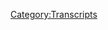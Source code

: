 {{DEFAULTSORT:
    #_TRANSCRIPT_0823:March 1, 2004
}}{{Transcript
    | title         = [[823: March 1, 2004]]
    | caption       = [https://knowledgefight.libsyn.com/823-march-1-2004 Listen to this episode on Libsyn]
    | episodeNumber = [[823: March 1, 2004|823]]
    | length        = 01:04:05
}}

{{MessageBox
    | header     = Warning: Bot Generated Content
    | text       = This transcript was automatically generated by transcription software and likely contains many mistakes and misattributions. Please check the audio for definitive quotes, attribution, and context.
    | image      = N3yvass4myg91.webp
    | imagewidth = 50px
    | id         = warning
}}

{{TranscriptBlock
    | name      = Theme Song
    | timestamp = 00:00:04.000
    | text      = Red Alert. Red alert red alert. Red alert. Not not not not not not not knowledge five Damn, Jordan wedding knowledge party.com It's time to pray. I have great respect for knowledge, knowledge. I'm sick of them posing as if they're the good guys Shang V or the bad guy Chanology Dan and Jordan knowledge fight need money Andy and Sandy are stopping Andy and Ken handy in Kansas. Andy in Kansas you're on the airplane for Tim Keller was huge fan. I love your word, knowledge. Knowledge fight.com
}}

{{TranscriptBlock
    | name      = Dan
    | timestamp = 00:00:58.000
    | text      = Hey, everybody, welcome back to knowledge, right. I'm Dan. I'm Jordan. Dudes like to sit around worship at the altar of saline and talk a little bit about Alex Jones. Oh, indeed.
}}

{{TranscriptBlock
    | name      = Jordan
    | timestamp = 00:01:07.000
    | text      = We are Dan Jordan. Jordan. I had a quick question for you. Today, buddy. You go first. My brightspot Dan is the TV show new TV show. I am a Virgo. It was made by boots Riley the guy who made sorry for bothering you. Sorry to bother you. Fantastic. Yeah, absolutely spectacular boots does
}}

{{TranscriptBlock
    | name      = Dan
    | timestamp = 00:01:28.000
    | text      = good work. He
}}

{{TranscriptBlock
    | name      = Jordan
    | timestamp = 00:01:28.000
    | text      = really is, uh, you know, me, I love you know, I wrote a book that is essentially liberalizing as much as possible and blunting it down to as as simple apart as possible. And what's great about this is that it does the same thing and then fantasizes it on top of it. Okay, you know, so it like it like squeezes the idea of feeling like you're extraordinary, and then expands it to being I'm 13 feet tall, you know, like, it's a really, really fascinating way of making very not subtle things. Okay. It's fantastic. Fantastic.
}}

{{TranscriptBlock
    | name      = Dan
    | timestamp = 00:02:02.000
    | text      = What's it on? Where can people find this?
}}

{{TranscriptBlock
    | name      = Jordan
    | timestamp = 00:02:04.000
    | text      = Well, I will say this, here's something fun. Okay. All right. It is one of the most anti capitalist things I've ever seen made. Right? Amazon Prime. Okay. That's fair. So there's that.
}}

{{TranscriptBlock
    | name      = Dan
    | timestamp = 00:02:21.000
    | text      = You got to make your product what are you gonna do? There's no ethical consumption there really? Isn't.
}}

{{TranscriptBlock
    | name      = Jordan
    | timestamp = 00:02:25.000
    | text      = You gonna do?
}}

{{TranscriptBlock
    | name      = Jordan
    | timestamp = 00:02:28.000
    | text      = You can do shit. Yeah, no. Oh, it's how about you?
}}

{{TranscriptBlock
    | name      = Dan
    | timestamp = 00:02:31.000
    | text      = My bright spot? Jordan is? I guess what you'd call a fairly big announcement. And that is at the end of September, September 23 and 2014. There is a little festival not not little I guess it's a festival conference. QED in Manchester indeed in the UK, and I was thrilled to be offered a spot speaking at anywhere. So I will be speaking at the QED conference in DGX in Manchester and tickets are available on their website. I'm not sure of schedule yet. In terms of like what day I'll be speaking or what time slot or anything but I'll be giving a talk about Alex Jones in some in some fashion still working out some of the details of the talk itself, but I'll be going over you'll be coming along
}}

{{TranscriptBlock
    | name      = Jordan
    | timestamp = 00:03:28.000
    | text      = I will be coming along as moral support. Solely I'll just be there like a backstage I'll be like cheering you on like, like a stage mom.
}}

{{TranscriptBlock
    | name      = Dan
    | timestamp = 00:03:36.000
    | text      = Yeah, I was conflicted at first when the invitation came if I wanted you to, like be on stage and interrupt me Well, sure. I'm still 20% into that.
}}

{{TranscriptBlock
    | name      = Jordan
    | timestamp = 00:03:48.000
    | text      = It would be a little fun if I if there was if I had a mic in the audience and I just heckled you every
}}

{{TranscriptBlock
    | name      = Dan
    | timestamp = 00:03:54.000
    | text      = now and again know what heckling but hate Manning? Maybe?
}}

{{TranscriptBlock
    | name      = Jordan
    | timestamp = 00:03:58.000
    | text      = What else would I do it? Sure Come on, buddy.
}}

{{TranscriptBlock
    | name      = Dan
    | timestamp = 00:04:00.000
    | text      = I heckle hype. So yeah, that's that's pretty exciting. It's intimidating. In some ways. I've not given a speech at a conference before that's true. It's a little bit professional for my vibes. But yeah, you know, you got to take opportunities that come and grow
}}

{{TranscriptBlock
    | name      = Jordan
    | timestamp = 00:04:23.000
    | text      = to meet some this is the part where your, your co host your loving best friend says something like you know, Dan, you deserve it. You know, you've worked hard to get here, but I'm gonna be honest you don't you haven't done nothing. You really You got lucky with with all of the stuff you do
}}

{{TranscriptBlock
    | name      = Dan
    | timestamp = 00:04:42.000
    | text      = know me well enough to know that that's that's what I mean. It's way better. Yeah. That's like when my house burned down. Many years back there was unfortunately a dog passed away in the in the fire. Yeah. And that night, me and a comedian friend Timmy. We went to an open mic. And Timmy got on stage and roasted me about how I killed the dog. Instead of showing sympathy,
}}

{{TranscriptBlock
    | name      = Jordan
    | timestamp = 00:05:07.000
    | text      = right? That's no that's but but that's what I need to survive in this moment. Yeah, your sympathy only makes me acknowledge the tragedy of life. Yeah, it
}}

{{TranscriptBlock
    | name      = Dan
    | timestamp = 00:05:15.000
    | text      = helped a bit in terms of like, you know, not not pandering and not like, kid gloves.
}}

{{TranscriptBlock
    | name      = Jordan
    | timestamp = 00:05:22.000
    | text      = It is a it is like, you know, like when when you're acting differently to a dog they only know you're acting differently. They don't know what you're why you're acting, you know, do you know what I mean? So when people treat you differently, it means the situation is so unique and different. That it makes you uncomfortable.
}}

{{TranscriptBlock
    | name      = Dan
    | timestamp = 00:05:42.000
    | text      = Yeah. Yeah, that's, that's probably a large part of it. So I'll be we'll be there. And having some fun, we will be come on out. Get tickets to the fest. Conference fast. We'll both best because like, you know, there aren't I don't think there's like a bunch of bands.
}}

{{TranscriptBlock
    | name      = Jordan
    | timestamp = 00:06:02.000
    | text      = Yeah, you know, from from the descriptions I've heard from people who I know are going to enjoy it and have a great time. Probably not going to be comedian heavy. Just throwing that out.
}}

{{TranscriptBlock
    | name      = Dan
    | timestamp = 00:06:15.000
    | text      = Might be no 311 isn't gonna be playing
}}

{{TranscriptBlock
    | name      = Jordan
    | timestamp = 00:06:20.000
    | text      = doubtful. Doubtful. Um, so yeah,
}}

{{TranscriptBlock
    | name      = Dan
    | timestamp = 00:06:22.000
    | text      = I, you know, this, this is a lot, you know, this preparing for this. And then, you know, there's a lot of anxieties that that come along. Certainly, there's, I don't have a passport, cursory way to get that resolved. And I'm in the process of going through the hoops of that. But you know, catastrophizing, the idea of like, well, instead of looking at it as like, well, there's, you know, steps to take and we'll get there we'll we'll make it through. Yeah. Instead of that, there's just like, the image in my head, I was like, this isn't gonna work out and I'm gonna let everyone down. It's gonna fuck up. You know, those kinds of feelings on top of the the need to, you know, come up with something to deliver chair all intermixed with, I've mentioned this a couple of times. In the middle of housing related move. Yep. That's been stressful and ongoing. It's just I've had a whole lot rattling around in my been up in my brain. Yeah,
}}

{{TranscriptBlock
    | name      = Jordan
    | timestamp = 00:07:23.000
    | text      = you've been underneath a giant pile of shit for quite some time. Yeah,
}}

{{TranscriptBlock
    | name      = Dan
    | timestamp = 00:07:27.000
    | text      = I don't know. I think we talked a bit more about mental health stuff earlier on when you're doing the show. And I think that that's partially because we had less listeners.
}}

{{TranscriptBlock
    | name      = Jordan
    | timestamp = 00:07:39.000
    | text      = And we weren't, we weren't quite as concerned. It's not think it? I was thinking about it, sir. And I know what you mean. It's not concerned. Yeah.
}}

{{TranscriptBlock
    | name      = Dan
    | timestamp = 00:07:46.000
    | text      = I was thinking about it. And like, I do not mind sharing stuff about struggles and things because I do work. It should be D stigmatized, and I think we should be, you know, not looking at things as weakness or force or anything. Yeah, I came to a point where I was feeling like as our audience grew, because our audience is a very caring group of people and everybody is very nice. I didn't want to impose my mental health issues on other people of course, you know, like everyone is so nice if you say you're feeling down or whatever, sure. I don't want I don't want people to worry about me and such Well, I
}}

{{TranscriptBlock
    | name      = Jordan
    | timestamp = 00:08:24.000
    | text      = mean, we spend all of our time talking about a guy who emotionally abuses his audience in much the same fashion that if you don't take care of yourself, when you do it you could be doing of course, it's
}}

{{TranscriptBlock
    | name      = Dan
    | timestamp = 00:08:36.000
    | text      = it's definitely territory. I would not want to dabble in Yeah. But But yeah, it's it things have things have been a bit bit tough. And I want to thank everyone for you know, I don't know
}}

{{TranscriptBlock
    | name      = Jordan
    | timestamp = 00:08:53.000
    | text      = they be thankful things that they needed to be thanked for.
}}

{{TranscriptBlock
    | name      = Dan
    | timestamp = 00:08:56.000
    | text      = Yeah, sure. Absolutely. And you've been very helpful in picking up some slack interviewing Ronson.
}}

{{TranscriptBlock
    | name      = Jordan
    | timestamp = 00:09:08.000
    | text      = See, this is what I this is what I need. Yeah. Now.
}}

{{TranscriptBlock
    | name      = Dan
    | timestamp = 00:09:13.000
    | text      = But yeah, so anyway, um, between between, like, some of that, you know, some of these, these this down dip, mixed with these, these anxiety pressures, and then also switching meds. Again, it's just it's been a fucking lot. And also, Alex is on vacation ish again.
}}

{{TranscriptBlock
    | name      = Jordan
    | timestamp = 00:09:36.000
    | text      = Put a button on that.
}}

{{TranscriptBlock
    | name      = Dan
    | timestamp = 00:09:39.000
    | text      = I think he went to Florida. Sure. Because he was interviewing the pastor Rodney Howard Browne. I believe he lives in Florida. And then he was on value tainment the Robert bet David podcast where he was the guy who did the drunk hotel interview with Oh, life is very fragile. Yes. So I believe he is in Fort Lauderdale or somewhere in Florida. And so Alex was there and then he was spotted in Omaha because his wife's family lives in Omaha. And they from what I understand from like a court thing he was out of town because his father in law was ill, very ill. And so he's been doing like some fish show out of like a, like a downgraded studio sheriff. And it's just it doesn't have a lot of charm to it. It's it was very hard for me to you know, in the state you're in where you know, things are kind of chaotic and a mess in your head. Yeah, sometimes hard to work. And, you know, listening to Alex in a dumb fake studio. It's it's hard. I struggle.
}}

{{TranscriptBlock
    | name      = Jordan
    | timestamp = 00:10:47.000
    | text      = I love the way that we talk about this because the idea of like, oh, it's sometimes hard to work. No, no, it's impossible to work that we can overcome. It is absurd in its in it, and we don't always do a good job of it. But we can do it is the ridiculous part.
}}

{{TranscriptBlock
    | name      = Dan
    | timestamp = 00:11:02.000
    | text      = Yeah, yeah. That it happened. Yeah. And, you know, like I was, I think we talked about this a little bit that the like doing of the show, like sitting here talking to you, this isn't work necessarily in the way that it's like, really difficult to do. But like, you know, sitting down and watching him like, it is fake studio toes, fake secondary studio, and knowing like, Oh, you're just went down to Florida to, you know, do all this shit. This is pretending this bankruptcy isn't hanging over your head. You know, it's that that is a struggle. Yeah. No, I get it. And so I didn't. I didn't find a whole lot that charmed me in the present day. So this has basically just been a long winded way of saying we're in the past. We are in the past. We're going to 2004 March 1, we're into March. Okay. Yeah. All right. Yeah, pretty excited. Things
}}

{{TranscriptBlock
    | name      = Jordan
    | timestamp = 00:11:51.000
    | text      = are things moving along. We we have time confirmed, we
}}

{{TranscriptBlock
    | name      = Dan
    | timestamp = 00:11:56.000
    | text      = have crossed the barrier of March. And yeah, so March 1 2004. All right. It's gonna be gonna be an interesting little thing. Alex has one story that he is particularly invested in and then he gets a call that he probably didn't want to take. So that will be something we experienced and get to enjoy. But first, let's say hello to some people who are walks Oh, that's great idea. So first, Frederick ultimate Cornwall's twist. Alton, fifth Earl of good old Ickenham. But my pals call me uncle alle. Watcher, thank you so much. You are now a policy wonk.
}}

{{TranscriptBlock
    | name      = Alex Jones
    | timestamp = 00:12:31.000
    | text      = I'm a policy wonk,
}}

{{TranscriptBlock
    | name      = Jordan
    | timestamp = 00:12:32.000
    | text      = thank you very much.
}}

{{TranscriptBlock
    | name      = Dan
    | timestamp = 00:12:33.000
    | text      = Thank you Next Happy Birthday, Leila. You're a policy wonk. You are now a policy wonk.
}}

{{TranscriptBlock
    | name      = Alex Jones
    | timestamp = 00:12:38.000
    | text      = I'm a policy wonk. Thank
}}

{{TranscriptBlock
    | name      = Jordan
    | timestamp = 00:12:39.000
    | text      = you very much.
}}

{{TranscriptBlock
    | name      = Dan
    | timestamp = 00:12:40.000
    | text      = Next auto the sausage dog listens to knowledge fight on the way to doggy daycare. Thank you so much. You are now ballsy walk.
}}

{{TranscriptBlock
    | name      = Alex Jones
    | timestamp = 00:12:46.000
    | text      = I'm a policy wonk. Thank
}}

{{TranscriptBlock
    | name      = Jordan
    | timestamp = 00:12:46.000
    | text      = you very much.
}}

{{TranscriptBlock
    | name      = Dan
    | timestamp = 00:12:47.000
    | text      = Thank you. Next habit. I'm quickly. I'm rapidly approaching your location signed, Marcus, thank you so much. You're now ballsy. Well,
}}

{{TranscriptBlock
    | name      = Alex Jones
    | timestamp = 00:12:55.000
    | text      = I'm a policy wonk.
}}

{{TranscriptBlock
    | name      = Jordan
    | timestamp = 00:12:56.000
    | text      = Thank you very much.
}}

{{TranscriptBlock
    | name      = Dan
    | timestamp = 00:12:57.000
    | text      = Thank you next. Hey guys, after you end up winning the no ledge fight, we think you should take on some ledge fight. If that goes well. We're confident you can even handle an all ledge fight. ledges be damned. Thank you so much. You are now policy walk.
}}

{{TranscriptBlock
    | name      = Alex Jones
    | timestamp = 00:13:12.000
    | text      = I'm a policy wonk. Thank you
}}

{{TranscriptBlock
    | name      = Jordan
    | timestamp = 00:13:13.000
    | text      = very much as long for getting you to blind read. That was I think the greatest thing that happened when we switched over. That was it.
}}

{{TranscriptBlock
    | name      = Dan
    | timestamp = 00:13:20.000
    | text      = In the mix, Jordan Sue, thank you so much to Patrick Madrid is praying for Zach in vain to match this donation. Thank you so much. You are now a technocrat.
}}

{{TranscriptBlock
    | name      = Alex Jones
    | timestamp = 00:13:28.000
    | text      = I'm a policy wonk. Telling you brilliant someone someone sodomized sent me a bucket of poop daddy sharp. Jar Jar Binks has a Caribbean black action. He's a loser. Little little teeny baby. I don't want to hate black people. I renounce Jesus Christ. Thank you so much.
}}

{{TranscriptBlock
    | name      = Jordan
    | timestamp = 00:13:48.000
    | text      = Thank you very much.
}}

{{TranscriptBlock
    | name      = Dan
    | timestamp = 00:13:49.000
    | text      = So last we left off in the past while since we were in the past. Not really.
}}

{{TranscriptBlock
    | name      = Jordan
    | timestamp = 00:13:55.000
    | text      = Okay. Well, for me. It's been a long time.
}}

{{TranscriptBlock
    | name      = Dan
    | timestamp = 00:13:57.000
    | text      = Yeah, I think our last 2004 episode came out on the 19th. So
}}

{{TranscriptBlock
    | name      = Jordan
    | timestamp = 00:14:02.000
    | text      = one week ago. Yeah. It's been forever. long
}}

{{TranscriptBlock
    | name      = Dan
    | timestamp = 00:14:07.000
    | text      = week. Yeah, but it it involved Alex. Going to see the passion.
}}

{{TranscriptBlock
    | name      = Jordan
    | timestamp = 00:14:15.000
    | text      = Right. Right. Right. Of course. Yeah.
}}

{{TranscriptBlock
    | name      = Dan
    | timestamp = 00:14:18.000
    | text      = Also down to Grand Prix.
}}

{{TranscriptBlock
    | name      = Jordan
    | timestamp = 00:14:20.000
    | text      = Yes. Is the first time we met down to Grand Yeah.
}}

{{TranscriptBlock
    | name      = Dan
    | timestamp = 00:14:22.000
    | text      = So he had that happened. And that has no bearing whatsoever on what happens on this episode. However, long, distant long time since we've heard from him. Paul, Joseph Watson is going to be coming on the show to talk about a very serious issue. Okay.
}}

{{TranscriptBlock
    | name      = Alex Jones
    | timestamp = 00:14:38.000
    | text      = I have Paul Watson. He hasn't been on for three weeks. The webmaster prison planet.com We've broken several massive stories@infowars.com and prison planet.com. He's the webmaster of a prison planet. A photo was found from a 1982 San Francisco Chronicle article where John Kerry the Congressman is smiling and adoring Anton LaVey the Satanist at a meeting with him. And, you know, people are saying, Wow, look at this photo. Well, don't forget Kerry's a member of a real satanic order that goes back hundreds of years to Germany and 1832 in this country, the admitted US branch of the Illuminati according to the Associated Press, and MSNBC, so@infowars.com and prison planet.com. We have John Forbes carry with Anton LaVey, shaking his hands smiling at him with pleasure. And then and then the article quotes. Quotes carry is saying that, well, I believe that we're all divine internally and that every religion has the truth and Anton LaVey then says to him, this is the essence of Satanism. Well done.
}}

{{TranscriptBlock
    | name      = Dan
    | timestamp = 00:15:51.000
    | text      = These are some quotes man. I mean, I don't know how you get around this carry.
}}

{{TranscriptBlock
    | name      = Jordan
    | timestamp = 00:15:54.000
    | text      = I've got to be honest, if I had known that Kerry was a cool dude with Satanism, I think I would have been way more on his on his platform.
}}

{{TranscriptBlock
    | name      = Dan
    | timestamp = 00:16:03.000
    | text      = This is how easily swayed dumb liberal like us. And here's what he likes the devil and all of a sudden you're like, who I don't mind his wishy washy politics.
}}

{{TranscriptBlock
    | name      = Jordan
    | timestamp = 00:16:12.000
    | text      = I think it's more just like, oh, well, there's at least something about you.
}}

{{TranscriptBlock
    | name      = Dan
    | timestamp = 00:16:17.000
    | text      = There's a personality trait that is emerging something. Yeah. So I mean, the This is big. I heard him talking about breaking a story about John Kerry. Yeah. And I thought like, well, maybe we're swiftboating. Maybe this is where we're heading. Anton obeying. We're saying nice. We're saying boating. Yeah. So we got this news article. Uh huh. You had a picture. You got some quotes.
}}

{{TranscriptBlock
    | name      = Jordan
    | timestamp = 00:16:38.000
    | text      = Sure. Essence of Satanism is John Kerry. According to the Satanic Temple itself, the essence of Satanism. Yep.
}}

{{TranscriptBlock
    | name      = Dan
    | timestamp = 00:16:49.000
    | text      = I don't know how this didn't torpedo his campaign. Strange.
}}

{{TranscriptBlock
    | name      = Jordan
    | timestamp = 00:16:52.000
    | text      = It seems like that would be a really big deal. Yeah.
}}

{{TranscriptBlock
    | name      = Dan
    | timestamp = 00:16:55.000
    | text      = So now because of this, the right wing neocon types in our media, they're all on board with the skull and bones stop now horse they are,
}}

{{TranscriptBlock
    | name      = Alex Jones
    | timestamp = 00:17:07.000
    | text      = again, people handle the full horror of this, of course, the phony neocon Christian talk show hosts are all out exposing the fact now that oh my gosh, he meant to a meeting with Anton LaVey. It was in the, you know, the front page of the San Francisco Chronicle or in the front section of the San Francisco Chronicle. This is amazing. This is unbelievable. There's a picture of Carrie with a big heavy grin behind him by the way. Very interesting. pentagram that's Oh my gosh, he's a devil. He's in Skull and Bones. Lord save us with Bush your your your son. I mean, basically I've heard him imply that bush is like this. This this reincarnation he's like representing God it's like the Pope or something to blasphemous. I've heard some Christian statements he just anointed by God in the spirit of Gods anyone carries evil. He's in that skull and bones but Bush is good. When he's in it. It's good when he's when he's saying I love Ozzy Osbourne death and hell and blonde and
}}

{{TranscriptBlock
    | name      = Dan
    | timestamp = 00:18:07.000
    | text      = I guess Bush loves Ozzy Osbourne.
}}

{{TranscriptBlock
    | name      = Jordan
    | timestamp = 00:18:10.000
    | text      = It's so crazy how people would call a political figure like a God King or like a chosen by the Lord's
}}

{{TranscriptBlock
    | name      = Dan
    | timestamp = 00:18:16.000
    | text      = just indicted himself on charges of less funding. It seems like he is was it what it was 2004 wet? No, the Osborne's would have been earlier than that. I think the reality show no idea. No idea, because I was gonna have that like moment in the sun when that show was on and everybody liked him.
}}

{{TranscriptBlock
    | name      = Jordan
    | timestamp = 00:18:34.000
    | text      = I mean, I think a bit I think what I've realized is through through the couple of Kevin Smith references that we've talked about in the past couple of weeks, I've realized I think I'm six years off with all pop culture references. So whatever it is, it happened in, I think I'm going to call it something six years behind
}}

{{TranscriptBlock
    | name      = Dan
    | timestamp = 00:18:51.000
    | text      = 2000 To see what I'm saying here. So you and
}}

{{TranscriptBlock
    | name      = Jordan
    | timestamp = 00:18:54.000
    | text      = I were both like, it's probably mid 90s. Right. I
}}

{{TranscriptBlock
    | name      = Dan
    | timestamp = 00:18:57.000
    | text      = thought it was late night. No. 2002 to 2005. So yeah, this is when the Osbornes was on. And his image rehab. See there anything going so yeah, it makes total sense for Bush to be like that.
}}

{{TranscriptBlock
    | name      = Jordan
    | timestamp = 00:19:09.000
    | text      = I watched the Osborne's. Yeah, totally. He's an old man that nobody can understand. He sees Toothless now. He literally cannot bite the head off of a bat. Yeah,
}}

{{TranscriptBlock
    | name      = Dan
    | timestamp = 00:19:18.000
    | text      = yeah. Isn't the fun. He's mad at somebody over on the other side of the fence.
}}

{{TranscriptBlock
    | name      = Jordan
    | timestamp = 00:19:24.000
    | text      = Where's where's the will the Wilson his neighbor, you know what I'm saying?
}}

{{TranscriptBlock
    | name      = Dan
    | timestamp = 00:19:28.000
    | text      = No, Wilson was a castaway.
}}

{{TranscriptBlock
    | name      = Jordan
    | timestamp = 00:19:31.000
    | text      = I was thinking, home improvement.
}}

{{TranscriptBlock
    | name      = Dan
    | timestamp = 00:19:34.000
    | text      = The same guy though, right? Wasn't it a volleyball on the other side of the fence? So Alex has a guest on
}}

{{TranscriptBlock
    | name      = Jordan
    | timestamp = 00:19:45.000
    | text      = I just thought what if they had that the fence and then they just taped a little circle. Okay,
}}

{{TranscriptBlock
    | name      = Dan
    | timestamp = 00:19:54.000
    | text      = so Alex has a guest on and he's going to prison later today.
}}

{{TranscriptBlock
    | name      = Alex Jones
    | timestamp = 00:19:59.000
    | text      = Before I go any further But before I go any further, I just want to spend 510 minutes with him. It's a horrible story. We've had him on the show I have all the news articles he's done absolutely nothing. Last year South Texas foreign troops Mexican troops, illegals pouring across down there and a ranch they got the national French media with them we've documented all and have testified to illegals come across. They give them blankets It was cold that morning tell them call the Border Patrol hey, these guys are illegal. They weren't hurt there's you know there's film of all this and photos national French media just so happened to be there they come and arrest Mr. Nadler caught you know, do all this horrible stuff doing and then Satan came up show up for court knew all the stuff which he did. Well, now the governor is issued under the Patriot Act and he hasn't directly when the prosecutor Mr. North that he's going to be arrested at two o'clock mountain. That's in about two hours or three hours from now.
}}

{{TranscriptBlock
    | name      = Dan
    | timestamp = 00:20:59.000
    | text      = Yeah, so he's going to jail. Yeah. He did not just give blankets.
}}

{{TranscriptBlock
    | name      = Jordan
    | timestamp = 00:21:04.000
    | text      = He was a humanitarian aid.
}}

{{TranscriptBlock
    | name      = Dan
    | timestamp = 00:21:07.000
    | text      = We talked about this. Oh, I recall this dude. Yeah, he was also this is also the one who illegally detained high school students. So he has a little bit of a vigilante career. Yeah. Where he's gone errant. So yeah, he comes on and is like, I don't know what to do. Like,
}}

{{TranscriptBlock
    | name      = Jordan
    | timestamp = 00:21:26.000
    | text      = go to jail. And stop doing your kidnapping shit. Yeah. When did stop kidnapping not become an option?
}}

{{TranscriptBlock
    | name      = Dan
    | timestamp = 00:21:33.000
    | text      = I did for him. Yeah. So Alex has a big rant about how we're in trouble. We're in hell. And it ends about how you'd expect.
}}

{{TranscriptBlock
    | name      = Alex Jones
    | timestamp = 00:21:44.000
    | text      = We are in hell. We are in nightmare 1984 world I was on a big liberal syndicated show. They're like you're right. The police state machine is bad, but we need this to keep us safe. And I said what about cameras in school bathrooms? Well, there's guns in schools you know? We've got to you know, we're so brainwashed now that Oh, cameras and bathrooms. That's That's good. That's not 19 for what's wrong with you. What happened to us? What happened? Dies Debbie Morrow, you want to stop drinking the poison in the water. Let me tell you you're insane if you drink tap water. Oh, I know. You saw Dr. Strangelove. I'm saying that you know Stanley Kubrick and weird i don't want to make and fluoride and nickel and mercury and and all that garbage I'm bad the movie says I'm crazy. Because look TV says people are nuts and they say clean your water. So don't listen to me. But let's let's go to Debbie Don't listen to her either. These are products made in America. Debbie to tell folks real quick about the specials
}}

{{TranscriptBlock
    | name      = Jordan
    | timestamp = 00:22:51.000
    | text      = Debbie, so good. Debbie tell people about the specials. Tell folks about this. I always want that to be a dinner experience. You know to just have somebody come up, scream at you for no reason about nonsense of the day like all right, your weight is gonna tell you this special leap.
}}

{{TranscriptBlock
    | name      = Dan
    | timestamp = 00:23:10.000
    | text      = Do we upon the hungry
}}

{{TranscriptBlock
    | name      = Jordan
    | timestamp = 00:23:14.000
    | text      = sinners in the hands of an angry God? Good, but
}}

{{TranscriptBlock
    | name      = Dan
    | timestamp = 00:23:17.000
    | text      = it has to be like someone's screaming warnings about like not eating food or something. Or not ordering a side.
}}

{{TranscriptBlock
    | name      = Jordan
    | timestamp = 00:23:26.000
    | text      = If the table does not share a plate of fries, yeah, then all of you shall die has
}}

{{TranscriptBlock
    | name      = Dan
    | timestamp = 00:23:32.000
    | text      = to be it has to be something that involves like add on. Yeah, absolutely.
}}

{{TranscriptBlock
    | name      = Jordan
    | timestamp = 00:23:36.000
    | text      = Don't eat too much during dessert.
}}

{{TranscriptBlock
    | name      = Dan
    | timestamp = 00:23:42.000
    | text      = So we get back to the carry story a little bit.
}}

{{TranscriptBlock
    | name      = Alex Jones
    | timestamp = 00:23:45.000
    | text      = There's a big hoopla and I think it's important that people finally understand a picture tells 1000 words John Kerry basically worshipping Anton LaVey fawning on him. Deb's pictures don't tell right away was a bombshell blonde or something the way the light carries fawning over him adage carrion and holiday meeting in San Francisco big pentagram behind them one of their little functions and oh yeah, no, it's Marilyn Monroe doesn't or Sammy Davis Jr. It's all cute it's funny and it's just for fun you know like Bush had stolen bones out of the Satanism just for fun you know it is very Christian American sir but I'm I'm evil and liberal because I'm against it. I'm pro gun I'm looking to you know that works. Nagar for big government gun control of borders are conservative. But this is of course you got a real live Satanists meeting with a carnival huckster, Satanist. I mean, of course, you're gonna have a love fest and carrying out the quote here, so I have no problem with Anton LaVey. I believe we all have deity inside of us and all religions are good. Then he said, Oh, yes, this is the essence of Satanism. Yes.
}}

{{TranscriptBlock
    | name      = Jordan
    | timestamp = 00:24:55.000
    | text      = Okay, question. Yeah, which one is the real life satanist and which one is the carnival Okay. Just
}}

{{TranscriptBlock
    | name      = Dan
    | timestamp = 00:25:01.000
    | text      = today is the carnival one. But shouldn't because John Kerry's the one who is in Scotland bones? Right, so he should be the real one. Right
}}

{{TranscriptBlock
    | name      = Jordan
    | timestamp = 00:25:08.000
    | text      = but Anton LaVey is the satanists. Yeah. But
}}

{{TranscriptBlock
    | name      = Dan
    | timestamp = 00:25:11.000
    | text      = it's all just fun and games. He's a showman. Okay. All right. Also, now might be the time to tell you this is entirely fake
}}

{{TranscriptBlock
    | name      = Jordan
    | timestamp = 00:25:18.000
    | text      = gold. Oh, ah, I was really hoping I was really dreaming.
}}

{{TranscriptBlock
    | name      = Dan
    | timestamp = 00:25:26.000
    | text      = photoshopped picture out a fake article.
}}

{{TranscriptBlock
    | name      = Jordan
    | timestamp = 00:25:31.000
    | text      = Of course it is.
}}

{{TranscriptBlock
    | name      = Dan
    | timestamp = 00:25:33.000
    | text      = Yeah. Yep. Oh, it's a fake. It's fake. The
}}

{{TranscriptBlock
    | name      = Jordan
    | timestamp = 00:25:37.000
    | text      = essence of Satanism never changes.
}}

{{TranscriptBlock
    | name      = Dan
    | timestamp = 00:25:42.000
    | text      = Yeah, Alex is reporting on just an entirely
}}

{{TranscriptBlock
    | name      = Jordan
    | timestamp = 00:25:44.000
    | text      = sure sure.
}}

{{TranscriptBlock
    | name      = Dan
    | timestamp = 00:25:47.000
    | text      = The Onion there's a lot of tells to like I went and I looked at the picture and yeah, very poorly. Photoshop. Number one. That's an issue number two, very intentionally. The date on the top of the paper is creased over a little bit. Sure. So it says like Sunday the blank the 17th of 19 Eight and on there's not a right. Right. Right. And so like you can you can tell like, some someone wanted this to not quite definitive. But then also there's only two Sundays in in the 80s. That would have been on that, like on the seventh foil by the calendar again. Yeah. And one of them is before Carrie was in office. Right? And then the other is, someone went through the San Francisco Chronicle and amazing it's not in there. But yeah, it's also a terrible Photoshop. Yeah, all entirely fake. And Alex is running with it as one big stories biggest story in the world guys a fucking idiot.
}}

{{TranscriptBlock
    | name      = Jordan
    | timestamp = 00:26:51.000
    | text      = It would be the biggest story in the world. Totally. If it were real
}}

{{TranscriptBlock
    | name      = Dan
    | timestamp = 00:26:55.000
    | text      = with the desire that the right had to attack carry 100%
}}

{{TranscriptBlock
    | name      = Dan
    | timestamp = 00:27:00.000
    | text      = That would have been devastating.
}}

{{TranscriptBlock
    | name      = Jordan
    | timestamp = 00:27:01.000
    | text      = Yeah. If if, if this were real, you would already have known about it since we live in the future. And
}}

{{TranscriptBlock
    | name      = Dan
    | timestamp = 00:27:07.000
    | text      = Alex is pretending like the right wing folks are covering it. And I wouldn't be too surprised if some other people got duped by it. Yeah, Alex fell for it pretty hard.
}}

{{TranscriptBlock
    | name      = Jordan
    | timestamp = 00:27:17.000
    | text      = I mean, man, though. There. There were days when people couldn't quite suss out bad Photoshop. And it seems silly in retrospect.
}}

{{TranscriptBlock
    | name      = Dan
    | timestamp = 00:27:24.000
    | text      = Yeah. Yeah. This one is particularly like if you if you look at it.
}}

{{TranscriptBlock
    | name      = Jordan
    | timestamp = 00:27:29.000
    | text      = Somebody cut a picture out of a magazine and then fucking they
}}

{{TranscriptBlock
    | name      = Dan
    | timestamp = 00:27:34.000
    | text      = don't look like they're in the same room. Right? They also they don't look the right sizes. That's an issue. Yeah, yeah. So the the Casey Nethercott. Situation Alex wasn't even going to have him on to complain about how he was about to go to prison. Right. But he got a call if he had he had do a favor for somebody that he now does a disservice to, okay.
}}

{{TranscriptBlock
    | name      = Alex Jones
    | timestamp = 00:28:00.000
    | text      = Got a call at about 10 o'clock this morning. But an hour before I went on air and then of course we had Casey Nethercott. On from ranch rescue the governor has publicly said under the Patriot Act, they're just going to arrest him without charges for running camp Thunderbird exposing the illegal aliens with ranch rescue in Arizona where 2 million illegals come across yearly in Cochise County alone. That's the Feds own numbers. John stat Miller called me now you know, I'm friends with John John has his own show weeknights here on the blog on the station on the network. I quit doing the Saturday show with John just because I'm too busy. I'm doing all these interviews. I'm exhausted and like Jeff already done two interviews to this this morning. I'd like more tonight. You know I'm making a film doing much John called me and a testament to John. And he said Hey Casey now they're caught needs your help. You know, by the time I get on air today, he's gonna already be in jail. Have an attorney Michelle Phan are the National Guardsmen to come into camp Thunderbird they're on the border and whether they're simply peaceably getting shot at by the Mexican troops not firing back and videotaping the Mexican troops drug dealing and the rest of it bringing the drugs across so they've killed Federal officers in the area the Mexican troops have so John said oh, by the way, reason also my dad died this morning at eight o'clock so I mean, here's John has just learned his dad died and then he's busy calling me so I can have Casey and other code on the course John didn't I was gonna say this on the year and he wanted me to but just you know, we're we really care about this fight. I am.
}}

{{TranscriptBlock
    | name      = Dan
    | timestamp = 00:29:35.000
    | text      = I bet that John's upset now to be very upset. That's not cool.
}}

{{TranscriptBlock
    | name      = Jordan
    | timestamp = 00:29:45.000
    | text      = I never understand why people are friends with Alex i It's baffling. It's amazing.
}}

{{TranscriptBlock
    | name      = Dan
    | timestamp = 00:29:51.000
    | text      = The you could just tell that story and like he's, he wouldn't be on air by the time he has to turn himself in. Yeah, he's fine. You don't have to go and put his bed And it's on the streets. Nope, nope, that's not cool.
}}

{{TranscriptBlock
    | name      = Jordan
    | timestamp = 00:30:02.000
    | text      = He wouldn't be he would be in jail when that guy show started this so I'm gonna have him on End of story, right?
}}

{{TranscriptBlock
    | name      = Dan
    | timestamp = 00:30:09.000
    | text      = Because you know what? We help each other out in this fight? A lot. Not no need to do this
}}

{{TranscriptBlock
    | name      = Jordan
    | timestamp = 00:30:14.000
    | text      = none. Only if you have a personal interest in kind of being a dick.
}}

{{TranscriptBlock
    | name      = Dan
    | timestamp = 00:30:19.000
    | text      = I think so. Or maybe Alex just thinks me saying that his dad died. And he's still so interested in getting this information out or whatever is going to be a testament to how committed John is sure not realizing that, like that's very personal, private business. And it's up to John, when he wants to come forth with that. Yeah. And share that with the public. Yeah. So I don't know, I think Alex might think these paying him a compliment, when in actuality he's doing. He's doing them dirty.
}}

{{TranscriptBlock
    | name      = Jordan
    | timestamp = 00:30:47.000
    | text      = I mean, yeah, we've all had the friend who's like revealed some information to people that you didn't want them to know it. And you're like, that's kind of a shady thing to do. And they were like, Oh, I didn't realize that. Alex does this to everyone constantly on the radio. It's no, that's the problem. Your shitty friend has only revealed it some people, you know, it's not in the fucking radio.
}}

{{TranscriptBlock
    | name      = Dan
    | timestamp = 00:31:05.000
    | text      = Yeah. Yeah. So I find myself disappointed with Alex. What for? Well, just about everything, but particularly, I mean, most recently that and so I was thrilled that a caller calls in who is also disappointed with Alex.
}}

{{TranscriptBlock
    | name      = Alex Jones
    | timestamp = 00:31:20.000
    | text      = Rod in Texas. Rod, you're on the air. Go ahead.
}}

{{TranscriptBlock
    | name      = Caller 1 (823)
    | timestamp = 00:31:22.000
    | text      = Yeah, Alex, about ready to raise your blood pressure, about 10 points. So be prepared. I am very disappointed in you. To be honest with you. I've been listening to you for about 10 years. And my opinion of you has really gone downhill. And here's why.
}}

{{TranscriptBlock
    | name      = Dan
    | timestamp = 00:31:39.000
    | text      = I got really excited
}}

{{TranscriptBlock
    | name      = Jordan
    | timestamp = 00:31:40.000
    | text      = like this. This is a great start to any conversation. Sure.
}}

{{TranscriptBlock
    | name      = Dan
    | timestamp = 00:31:43.000
    | text      = Yeah. Yeah. There's lost faith in you over 10 years.
}}

{{TranscriptBlock
    | name      = Jordan
    | timestamp = 00:31:49.000
    | text      = Here's why. Hey, buddy, I listened to you every day. And I have for about 10 years. You suck. Now. Let me tell you about it. Yeah.
}}

{{TranscriptBlock
    | name      = Dan
    | timestamp = 00:31:54.000
    | text      = So here's gonna tell him or try. Okay.
}}

{{TranscriptBlock
    | name      = Caller 1 (823)
    | timestamp = 00:31:58.000
    | text      = I am very disappointed in you. To be honest with you. I've been listening to you for about 10 years, in my opinion over you has really gone downhill. And here's why. What I've been hearing from you is a lot of talk, talking to talk but not walking the walk.
}}

{{TranscriptBlock
    | name      = Alex Jones
    | timestamp = 00:32:14.000
    | text      = Sure. I don't do enough like you do. Yeah, exactly. You got all the answers you you get out there and you bust your
}}

{{TranscriptBlock
    | name      = Caller 1 (823)
    | timestamp = 00:32:21.000
    | text      = Yes, I do. I absolutely do. Okay, yeah.
}}

{{TranscriptBlock
    | name      = Dan
    | timestamp = 00:32:32.000
    | text      = Put them on hold. I can appreciate that guy's responsive, like Yeah, I do. Yeah. Just trying to be a dick. Yeah. It'd be like, oh, yeah, I'm sure you go out. You you walk the walk, don't you? Yes. Yes. Yeah.
}}

{{TranscriptBlock
    | name      = Jordan
    | timestamp = 00:32:47.000
    | text      = Well, I mean, that's your that's his opportunity to intimidate you into being a little bit wishy washy. And you're like, you know, I could do more eight. No, you can't do that. Just step up to the plate. hit it out of the park.
}}

{{TranscriptBlock
    | name      = Dan
    | timestamp = 00:32:57.000
    | text      = Yeah, you can if you feel like maybe you do have some points that are assailable years shot or keep going. You would do the same to you. Yep. Yep. And they just put them on hold. And then he puts them on hold. And so this, this seems to keep happening.
}}

{{TranscriptBlock
    | name      = Alex Jones
    | timestamp = 00:33:10.000
    | text      = Put him on hold. Look, it isn't about Alex Jones. Okay. And I've helped defeat legislation in the state. I've helped support those that are in trouble and get them out of trouble. I've done the best I can. I've never said I was perfect. Okay, let me put him back on hold. I'm not good. I'm not doing enough. Frankly, I think that's a sick joke.
}}

{{TranscriptBlock
    | name      = Caller 1 (823)
    | timestamp = 00:33:32.000
    | text      = She got about another minute left. Go ahead. doing as you're acting like the sportscaster that a game and all you're doing is your narrative. You're narrating and you're analyzing the game. You're not a leader. You're not a leader? Absolutely. I've
}}

{{TranscriptBlock
    | name      = Alex Jones
    | timestamp = 00:33:46.000
    | text      = never said that. I want to be your leader. No, I didn't say that you are earning back go home, put it back on hold, man, he loves
}}

{{TranscriptBlock
    | name      = Dan
    | timestamp = 00:33:52.000
    | text      = putting people on hold. Hey, listen, I want to
}}

{{TranscriptBlock
    | name      = Jordan
    | timestamp = 00:33:56.000
    | text      = once you have that power in any conversation to put people on hold, you can never relinquish it right.
}}

{{TranscriptBlock
    | name      = Dan
    | timestamp = 00:34:01.000
    | text      = And especially if you need to, like frame people's positions in a certain way in order to wiggle around. Yeah, it's very helpful. Just
}}

{{TranscriptBlock
    | name      = Jordan
    | timestamp = 00:34:10.000
    | text      = Oh, yeah. Oh, you know, you can't clarify. I'm going to put the boundaries on this conversation. And you can live within those or you can leave
}}

{{TranscriptBlock
    | name      = Dan
    | timestamp = 00:34:18.000
    | text      = Yeah. And then I can say something and you'll respond, and I'll pretend that you're not responding.
}}

{{TranscriptBlock
    | name      = Jordan
    | timestamp = 00:34:24.000
    | text      = And then we'll be done.
}}

{{TranscriptBlock
    | name      = Dan
    | timestamp = 00:34:25.000
    | text      = So Alex is not a leader, right? He just documents he documents the evil. That's what he has for this
}}

{{TranscriptBlock
    | name      = Alex Jones
    | timestamp = 00:34:32.000
    | text      = day. So you're frustrated, you're mad about the state of affairs. And so now it's my fault. We had Committees of Correspondence in this country for a decade leading up to 1776 that expose what our rights were, how they were being violated and who was doing it. I am chronicling the outrageous. I just like the jungle chronicle the abuses in the factories, you have to educate people about evils so they will then rise up and And stand against it. And my message is to tell others to stand up and spread the word. And I've never seen people as receptive. I've never seen people waking up like this. And how dare you say I'm not doing a good job? That's ridiculous now No, go ahead, buddy. You what you've done me. No, no, no, no. You tell us what you've done. You tell us how you
}}

{{TranscriptBlock
    | name      = Jordan
    | timestamp = 00:35:24.000
    | text      = particle question.
}}

{{TranscriptBlock
    | name      = Dan
    | timestamp = 00:35:27.000
    | text      = Yes, Alex at the end, there's like, I'm sure you got some magical legal thing. He's just like playing this guy is obviously a sovereign citizen that has a magic word that he can say, Tubal Cain. So yeah, I mean, like, Sure, Alex, his point is somewhat fair, except that all of the things that he's saying are fucking bullshit. Like, he's documenting the evils and having a correspondence committee or whatever. He's just riling people up with nonsense, right in order to serve and further his political means Yeah, or whatever. He's It's nonsense,
}}

{{TranscriptBlock
    | name      = Jordan
    | timestamp = 00:36:04.000
    | text      = that he is not Upton Sinclair writing the jungle. He's wretched Kipling writing The Jungle Book is far more racist, and making bullshit to convince people that there are savages out there
}}

{{TranscriptBlock
    | name      = Dan
    | timestamp = 00:36:17.000
    | text      = that is well put. So this caller, what does he actually want? Ah, he gets to it here. And actually, I mean, this caller is right.
}}

{{TranscriptBlock
    | name      = Alex Jones
    | timestamp = 00:36:26.000
    | text      = You tell us how you I'm sure you've got some magical legal thing you do. Right. But you tell us how your savings.
}}

{{TranscriptBlock
    | name      = Caller 1 (823)
    | timestamp = 00:36:33.000
    | text      = Let me let me give you a real time example. Casey called up and he was pleading for help. If we had a militia, if we really had a militia, and you supported the militia, he made a bunch of Feds trying to frame other people. Well, about him being taken in. And we got something like Mark Corky advised or elevated the mop bucket brigade. People out there. Yes, let's have the confrontation. But you will never say that. Because you're walking the fine line. Because you don't want to be shut down because you're milking everything you can. Because this is your vote your job, your
}}

{{TranscriptBlock
    | name      = Alex Jones
    | timestamp = 00:37:11.000
    | text      = permissions, and it is my job. Thank you. Thanks for the call. And let me answer this idiot. And I'm gonna call you an idiot. I just don't I just don't appreciate you saying those things to me. Again, he's not mad about the New World Order. He's not and you know, he notice he's sitting there saying get violent. Well, you know, just free country body. free country. Color didn't
}}

{{TranscriptBlock
    | name      = Dan
    | timestamp = 00:37:32.000
    | text      = say to get violent? No, no, no, he's talking about the specific case of Casey Nethercott. Dude called him he's like, I don't know what to do. I need help. You know that. That is what His call was. Yeah, I have to turn myself in later today. Or else they're going to send people to come get me. So this caller, if Alex believes the story that Casey is telling him, then this guy is going to be disappeared into a prison and probably killed for no reason. Because he stood up against the Mexican army that the globalists are in league with Yeah, or something. Yeah. Like there is no other response to that, then get some people over there. Yeah, the Bundy standoff kind of thing that that is what Alec should be calling them to do. And this caller is correct in saying as much that like, you're not doing that because you make money off this ship. No,
}}

{{TranscriptBlock
    | name      = Jordan
    | timestamp = 00:38:27.000
    | text      = you know, the ironic part of all of this, right, is that the thing that makes the most sense to do is hold a standoff with the United States government, because they're inevitably going to do some illegal shit. And then later on, whenever it all settles down, and you're in court, you'll get off on their
}}

{{TranscriptBlock
    | name      = Dan
    | timestamp = 00:38:42.000
    | text      = technicality. Well see, this is the long game.
}}

{{TranscriptBlock
    | name      = Jordan
    | timestamp = 00:38:44.000
    | text      = That's the trick. They always lose in court because they do too much illegal shit, because they're like, How dare you not go to court? It's amazing.
}}

{{TranscriptBlock
    | name      = Dan
    | timestamp = 00:38:52.000
    | text      = Don't give that advice to outrage advice.
}}

{{TranscriptBlock
    | name      = Jordan
    | timestamp = 00:38:54.000
    | text      = It's great advice.
}}

{{TranscriptBlock
    | name      = Dan
    | timestamp = 00:38:55.000
    | text      = But like, I think that this is all based on a faulty faulty premise. And that is Casey's story because he's lying. And he abused these immigrants. Yeah. You know, he deserves to be arrested. Yeah. But if you live in a world where you, like solidly believed that that is not the case. And he was very nice, and he gave them blankets. There's all this evidence that he's totally innocent and government doesn't care, then that is a point of where you should probably do that.
}}

{{TranscriptBlock
    | name      = Jordan
    | timestamp = 00:39:28.000
    | text      = I mean, if I'm at a protest based
}}

{{TranscriptBlock
    | name      = Dan
    | timestamp = 00:39:31.000
    | text      = on what they believe there is no reason that there should not be a standoff.
}}

{{TranscriptBlock
    | name      = Jordan
    | timestamp = 00:39:34.000
    | text      = If I'm at a protest, and the cops grab somebody, it is incumbent upon all of us to grab that person back. I am not going to just say that it's okay for them to be arrested and that that's an acceptable thing for them to just do idea we are in a conflict and that means you don't get to just do whatever
}}

{{TranscriptBlock
    | name      = Dan
    | timestamp = 00:39:51.000
    | text      = very least I'm not saying it has to end up being an armed conflict or you're shooting at the police or an absolutely not but showing up there as like at least solidarity or something along to make a political point, to force a confrontation in some sort of way that will gather media attention. And like humanize the situation of this crazy guy who's being unjustly jammed up by a government. That is you, it's incumbent upon you to date if you're someone like, oh, it was, but he doesn't believe it.
}}

{{TranscriptBlock
    | name      = Jordan
    | timestamp = 00:40:23.000
    | text      = No, no, no, it is, it is. It was and is a thing. That was a good idea for the Black Panthers to watch people get arrested with guns in their hands. You know, like, just listen, fine. If this is a crime, if we're going to do the law, fine. That's fine. But we're both going to do it. Okay. And we're here to hold you accountable because nobody else is. So that makes sense to me. And it's not it's not violent. But he's accountability.
}}

{{TranscriptBlock
    | name      = Dan
    | timestamp = 00:40:51.000
    | text      = Sure. But here's the difference with that. Like, there's a different opinion of like, between the law and Casey Nethercott, and his friends about what the law is. So there wouldn't be a situation where you could come to an agreement of like, well for doing the law, that's fine. But if you're doing other stuff, it's not because it is other stuff. That's the problem. So at the same time, like I think what this reveals is that Alex doesn't even believe Casey's story. And he's just using this for his own his own purposes. It's something that works well for him. But if he believed it, then it would be something that would be unnecessary inflection point of some
}}

{{TranscriptBlock
    | name      = Jordan
    | timestamp = 00:41:33.000
    | text      = sure that's I mean, that's obviously the problem. It's a fundamentally unbelievable story, right? And Alex knows its core. That story is ridiculous, right?
}}

{{TranscriptBlock
    | name      = Dan
    | timestamp = 00:41:43.000
    | text      = And that's not what this caller is saying, because the caller believes it. Right, exactly. And so that is kind of threatening to Alex in an interesting way. And so he gets real mad. Yeah, and really bummed out for the rest of this episode, because this guy raised his blood pressure. Yeah,
}}

{{TranscriptBlock
    | name      = Jordan
    | timestamp = 00:42:00.000
    | text      = I mean, of course that grifter in the believer can never get along. No,
}}

{{TranscriptBlock
    | name      = Dan
    | timestamp = 00:42:04.000
    | text      = they just can't. No, they will, they will be at odds with each other. But yet
}}

{{TranscriptBlock
    | name      = Jordan
    | timestamp = 00:42:08.000
    | text      = the believer will give the grifter all their money, and tell the
}}

{{TranscriptBlock
    | name      = Dan
    | timestamp = 00:42:11.000
    | text      = point, when they realize, oh, no, there is no give another grifter someone is gonna say yeah, they're gonna go to the decrypter with a slightly more harsh MC,
}}

{{TranscriptBlock
    | name      = Jordan
    | timestamp = 00:42:20.000
    | text      = who will give me a different belief. Yep. Yep.
}}

{{TranscriptBlock
    | name      = Dan
    | timestamp = 00:42:23.000
    | text      = So Alex gets another call. And this, this person has a sister, who's a public defender, but not a good one. Oh,
}}

{{TranscriptBlock
    | name      = Alex Jones
    | timestamp = 00:42:32.000
    | text      = John and Tennessee. Then we'll go to Regina, Dave and others. Go ahead, John. I'm
}}

{{TranscriptBlock
    | name      = Caller 2 (810)
    | timestamp = 00:42:37.000
    | text      = a paralegal who might be able to help branch rescue without violence that everyone does have the right to self defense.
}}

{{TranscriptBlock
    | name      = Alex Jones
    | timestamp = 00:42:43.000
    | text      = And that's what I said yes. Hey, I'm not gonna he wants me to sit here on the radio and do that, but he won't do it himself.
}}

{{TranscriptBlock
    | name      = Caller 2 (810)
    | timestamp = 00:42:50.000
    | text      = Okay. See, narracott should never plead guilty or the waivers is right to sue for false arrest.
}}

{{TranscriptBlock
    | name      = Alex Jones
    | timestamp = 00:42:55.000
    | text      = He hasn't. They just keep harassing him and putting him in solitary confinement with no charges.
}}

{{TranscriptBlock
    | name      = Caller 2 (810)
    | timestamp = 00:42:59.000
    | text      = My sister is a public defender in Tucson, Arizona, but she's never won a case out of 1000s of cases. So I don't recommend him relying on a public defender from the government. Especially not her.
}}

{{TranscriptBlock
    | name      = Jordan
    | timestamp = 00:43:11.000
    | text      = I mean, listen, that's they're overworked. They're underpaid. No time, no case structure, not everything is impossible. Their entire job is based on Morley around like trying to negotiate deals for less jail time and not innocence. So I get it. Yeah, but it is still funny to never win a case out of 1000s. It's just funny. It's just funny. It's not my fault. It's
}}

{{TranscriptBlock
    | name      = Dan
    | timestamp = 00:43:34.000
    | text      = it's funny, because of the way this guy is saying that. Yeah. It's it's not it's not her as if it was like helpful. She's your sister. But come on. So Alex, this guy did not say you should do this. And he is unwilling to do this guy seems very, that guy seemed very well. And he
}}

{{TranscriptBlock
    | name      = Jordan
    | timestamp = 00:43:51.000
    | text      = said, Yes, that is what he does as a thing. But Alex just
}}

{{TranscriptBlock
    | name      = Dan
    | timestamp = 00:43:54.000
    | text      = needs reassurance from this caller. And I'm not sure he gets it totally.
}}

{{TranscriptBlock
    | name      = Alex Jones
    | timestamp = 00:44:01.000
    | text      = Am I bad? Because I'm not calling for armed revolt right now.
}}

{{TranscriptBlock
    | name      = Caller 2 (810)
    | timestamp = 00:44:05.000
    | text      = Well, you did your part and other people need to do their part. Yeah, but I don't think
}}

{{TranscriptBlock
    | name      = Alex Jones
    | timestamp = 00:44:09.000
    | text      = the answer is armed revolt. And I love these people that say you need to go have an arm revolt or you're a coward.
}}

{{TranscriptBlock
    | name      = Caller 2 (810)
    | timestamp = 00:44:17.000
    | text      = Well, there's a place for that and if ranch rescue wants to study the law, and if they say the police breaking the law, they do have the right to self defense and lawful use of justifiable homicide. Anybody has that right?
}}

{{TranscriptBlock
    | name      = Alex Jones
    | timestamp = 00:44:30.000
    | text      = Everyone noticed notice they're not bad if they don't, but I'm bad because I don't
}}

{{TranscriptBlock
    | name      = Unknown Speaker
    | timestamp = 00:44:35.000
    | text      = I don't know comment on that.
}}

{{TranscriptBlock
    | name      = Dan
    | timestamp = 00:44:38.000
    | text      = I wouldn't I wouldn't have commented the part about justifiable murder.
}}

{{TranscriptBlock
    | name      = Jordan
    | timestamp = 00:44:41.000
    | text      = Yeah, I would have left that one alone. You know, there's reasons to kill the cops that's not you. I don't even let it go.
}}

{{TranscriptBlock
    | name      = Dan
    | timestamp = 00:44:50.000
    | text      = If a lawsuit doesn't work
}}

{{TranscriptBlock
    | name      = Jordan
    | timestamp = 00:44:53.000
    | text      = that's the one that's weird. Yeah.
}}

{{TranscriptBlock
    | name      = Dan
    | timestamp = 00:44:55.000
    | text      = I think that this caller might be closer to that other callers side them than to Alex's. But yeah, it's it gets muddied in this. This strange need that Alex has to like have 100 different reasons why he's right. So there's like these, there's a militia that comes down to stand with him. It's probably the feds. Why this one? Definitely. And then you got him trying to turn this into a thing where he's calling for armed violence. Sure, he's not he didn't do that. He's not calling. He's not asking Alex to call for the revolution. Yeah, or anything. There is a like, it's so telling of his insincerity, the the inability to handle something like this where a caller calls in and suggests him do the thing that his beliefs imply. Yeah, yeah. And that's,
}}

{{TranscriptBlock
    | name      = Jordan
    | timestamp = 00:45:48.000
    | text      = I mean, but who it's hard not to point to everybody, at a certain point, sooner or later being like, I believe this and then facing the choice and backing down Germany, we've all been there. Sure. We've all we've all come to a head with our beliefs and been like, well, for what one reason or another? I can't follow through this time. You know, that happens. Yeah. But Alex can't deal with that being a regularity of existence. It has to be actually I am still doing it.
}}

{{TranscriptBlock
    | name      = Dan
    | timestamp = 00:46:17.000
    | text      = Well, it's fine. When you're a person. You know, when you're a demagogue type, it's the tough that's, that is not something that you like, because Alex is supposed to be fully thought out and all of his positions and everything is but he knows everything. And then you know, all this. There's no room for that.
}}

{{TranscriptBlock
    | name      = Jordan
    | timestamp = 00:46:37.000
    | text      = Yeah. If you're if you're selling yourself as extraordinary, you can't be ordinary. Yeah. But you know, who is extraordinary who? John Kerry Paul Joseph Watson. Oh, no. Yep.
}}

{{TranscriptBlock
    | name      = Dan
    | timestamp = 00:46:47.000
    | text      = He's going to come on and talk about all the important stories in the world. And you might want to note that all of these stories are fake.
}}

{{TranscriptBlock
    | name      = Alex Jones
    | timestamp = 00:46:55.000
    | text      = All right, ladies and gentlemen. We're now at the halfway point. This Monday, global transmission, a ton of news coming up. We're about to go back to Regina, Dave, Jack Elizabeth and others that are patiently holding with our guest, Paul Watson had been on the show in three weeks and I tell you at prison planet.com and infowars.com He's the webmaster for prison planet does a great job. My wife's the webmaster for infowars.com She does a wonderful job as well. We got some major news stories broken. It looks like they're about to engage in the stage capture of bin Laden as we said they were two years ago as I said they would they're way off we've got we've got John Kerry with Anton LaVey very revealing we've got the NRA engaged in covert gun grabbing and Arnold's we've got a lot of important things happening here and the info war all fake
}}

{{TranscriptBlock
    | name      = Jordan
    | timestamp = 00:47:47.000
    | text      = ended with we've got a unicorn sighting is absurd. Yeah.
}}

{{TranscriptBlock
    | name      = Dan
    | timestamp = 00:47:52.000
    | text      = And it's ski.
}}

{{TranscriptBlock
    | name      = Jordan
    | timestamp = 00:47:55.000
    | text      = Just what what are we doing here? Yeah,
}}

{{TranscriptBlock
    | name      = Dan
    | timestamp = 00:47:57.000
    | text      = so of course Bin Laden is going to be discovered in 2004. Carry is pictured with the Satanist I don't even know how to the NRA is taking your guns.
}}

{{TranscriptBlock
    | name      = Jordan
    | timestamp = 00:48:09.000
    | text      = I genuinely don't even know how to parody that in like a regular news organization. Like what could a regular news organization say ever three thing nonsense? That would equal in ridiculousness that? It's bananas
}}

{{TranscriptBlock
    | name      = Dan
    | timestamp = 00:48:25.000
    | text      = do Yeah, but it all makes sense on his show. Totally. Yeah. Like if you're watching this, it's like, yep, that's the news. No, I
}}

{{TranscriptBlock
    | name      = Jordan
    | timestamp = 00:48:32.000
    | text      = mean, because that's that's kind of the problem with the parodying of it for like a CNBC or something. It's like that's just them doing the normal news. In his world. It's the same thing.
}}

{{TranscriptBlock
    | name      = Dan
    | timestamp = 00:48:44.000
    | text      = Yep. So what Paul needs to do for Alex first sure is reassure him about that bad call.
}}

{{TranscriptBlock
    | name      = Jordan
    | timestamp = 00:48:51.000
    | text      = Of course, he's feeling bad.
}}

{{TranscriptBlock
    | name      = Alex Jones
    | timestamp = 00:48:53.000
    | text      = And Paul Watson Good to have you on the show with us, sir. Great to be back on there, Alex. You bet. Uh, you know, I was just thinking, Did you hear that guy say I'm bad because I'm not calling for violence?
}}

{{TranscriptBlock
    | name      = Paul Joseph Watson
    | timestamp = 00:49:05.000
    | text      = Yeah, heard it. Basically, every day, the fact that people say, Oh, you're in it to make money and if I had $1 for everybody that said that then I wouldn't be I wouldn't need to be in it to make money in the first place. Because when you look at these people who make these accusations, often you find that those people themselves are doing absolutely nothing on their own party and they're just slinging mud at anyone who is
}}

{{TranscriptBlock
    | name      = Alex Jones
    | timestamp = 00:49:28.000
    | text      = somebody called last week and was mad that Mel Gibson's movie was doing well it was on Thursday and you know, and good he makes good films. Now he can make more and but but my point is I say make copies of my videos. Oh, that's not good enough. You're supposed to have a cardboard box you live in and you stand there on the street corner and and you don't follow the government takes your money by force. We're bad. Because we say here we have a book or we have a video you can make copies of it too. We're suddenly bad but but but forget that argument. The other argument was You know, you're no leader you need to call for violence will notice the people always doing and I remember, people will tell militia leaders to do that they'd sit there in the shadows and do it. The Militia leaders shoot their mouth off, the Feds would grab them. And then suddenly the person who told him to do it would jump up and be in the article long time and the format said that he recorded the violence statements. It's always the long time and form it. So they know we're winning peaceably. They know we're hurting them and exposing their crimes. So they want to get us to prematurely move with violence. I'm praying, we can avert violence, if it goes to martial law. If it can believe me, you'll know when when you're in total martial law, then we have no choice, Paul.
}}

{{TranscriptBlock
    | name      = Dan
    | timestamp = 00:50:40.000
    | text      = Okay. Well, I think he said that we're in martial law stuff now. Definitely, within the we've been. So I guess you won't know when
}}

{{TranscriptBlock
    | name      = Jordan
    | timestamp = 00:50:50.000
    | text      = that is kind of the problem.
}}

{{TranscriptBlock
    | name      = Dan
    | timestamp = 00:50:52.000
    | text      = You'll know when you see it, but also maybe not. And maybe I'll be wishy washy. The the very last problem
}}

{{TranscriptBlock
    | name      = Jordan
    | timestamp = 00:50:58.000
    | text      = is the seeing it part is even if I haven't seen it, that's the problem.
}}

{{TranscriptBlock
    | name      = Dan
    | timestamp = 00:51:03.000
    | text      = Yeah. And I don't think that this guy had a problem with Alex making money. I think it was the making money is getting in the way of you being sincere to what appears to be your cause? Yeah.
}}

{{TranscriptBlock
    | name      = Jordan
    | timestamp = 00:51:19.000
    | text      = I think I think what is what is going on, as Alex is trying to turn the conversation from one that is about following through with your beliefs to one that is about whether or not you can ever listen to an impure person. You know what I'm saying? Like, it's a it's a purity test. We
}}

{{TranscriptBlock
    | name      = Dan
    | timestamp = 00:51:36.000
    | text      = have all seen
}}

{{TranscriptBlock
    | name      = Jordan
    | timestamp = 00:51:37.000
    | text      = I get it. I'm not perfect. Well, you're not perfect. Like he's trying to do that. Because Fuck it. Yeah, obviously. But he can't deal with the conversation was like, if you believe this is true, then you have to do this. Yeah. How
}}

{{TranscriptBlock
    | name      = Dan
    | timestamp = 00:51:49.000
    | text      = could you let Casey get arrested? If you have any sway on people, like being able to mobilize and help him in some way, or make a difference? Like even if it is just do something like not violent, not blow something up and not shoot people, but have a big enough gathering of people that you get media attention to this unjust arrest? Yeah. How can you not, like be a part of facilitating that if you believe the things that you're reporting about him?
}}

{{TranscriptBlock
    | name      = Jordan
    | timestamp = 00:52:20.000
    | text      = Totally, if if you believe that Trump killed 12 million people that's disqualifying whether you think it was on purpose, or if he was tricked? Because that means that if he gets elected again, yeah, if he gets elected again, then he can be tricked into killing 12 million people again, sure. Sure. You know, like, these are disqualifying things. You can't wave them away.
}}

{{TranscriptBlock
    | name      = Dan
    | timestamp = 00:52:41.000
    | text      = Yeah, yeah. In this in this case, I really wish that the caller was more like, on the line of like, you don't believe the things you're saying? Yeah. Because the accusation is still he believes the things that he's saying, right, but he's using them to make money instead of doesn't he doesn't believe the stuff that he thinks about Casey, because the extremeness of the things that are being reported about like how illegal this arresting, yeah, it would be impossible to let that stand
}}

{{TranscriptBlock
    | name      = Jordan
    | timestamp = 00:53:16.000
    | text      = up. Sir, sir. I think what you're missing is that I don't believe any of this shit.
}}

{{TranscriptBlock
    | name      = Dan
    | timestamp = 00:53:24.000
    | text      = I believe John Kerry, you met with the devil
}}

{{TranscriptBlock
    | name      = Jordan
    | timestamp = 00:53:27.000
    | text      = who you are thinking I'm not sincere. In my belief, sir. I have no beliefs. Yeah, come get me. What do you got?
}}

{{TranscriptBlock
    | name      = Dan
    | timestamp = 00:53:34.000
    | text      = So John Kerry picture comes up with Paul Joseph Watson. Sure. Not very real
}}

{{TranscriptBlock
    | name      = Jordan
    | timestamp = 00:53:38.000
    | text      = 100%. I've got
}}

{{TranscriptBlock
    | name      = Dan
    | timestamp = 00:53:40.000
    | text      = to say this about Paul. Real shithead in the present real shithead for many years, but you got to give him his due. He did tell Alex to stop covering Sandy Hook. That's true. That is definable. It is provable from the time true. And sometimes he has instincts. Yeah, because he's telling Alex that this is probably fake. So here's how that goes.
}}

{{TranscriptBlock
    | name      = Alex Jones
    | timestamp = 00:54:05.000
    | text      = But let's get into Satanism stolen bones, this new article, going back to 1982 with John Forbes Kerry and his master Anton LaVey.
}}

{{TranscriptBlock
    | name      = Paul Joseph Watson
    | timestamp = 00:54:14.000
    | text      = Master Well, word of caution on that, still investigating it. But I've had a few emails which say that this photo is actually staged, we've obviously we're not going to lie to people. We have the photo of Kerry in the anti war rally with Jane Fonda, which later came out on stage. And the article which is from the San Francisco Chronicle, is dated Sunday, July 17 1982. Now a lot of people have said that there was no Sunday July 17 19. Eight to do it that it was in fact a Saturday. So it seems at the moment while you're confirmed this obviously will keep people updated that this may be another example of how they tried to muddy the waters on the fact that people are pointing out Harry's involvement in Skull and Bones along with his cousin George Bush. So
}}

{{TranscriptBlock
    | name      = Alex Jones
    | timestamp = 00:55:05.000
    | text      = I don't know, I went and saw some articles that have now been written about it. And I looked at that photo. I mean, it looks real domain.
}}

{{TranscriptBlock
    | name      = Dan
    | timestamp = 00:55:12.000
    | text      = Really? That's amazing, right? Because what Paul is saying is that date doesn't exist. It's a fake date. Yeah. His responses, photo looks good.
}}

{{TranscriptBlock
    | name      = Jordan
    | timestamp = 00:55:23.000
    | text      = Maybe maybe the paper wrote the date wrong. How about that?
}}

{{TranscriptBlock
    | name      = Dan
    | timestamp = 00:55:27.000
    | text      = Alex, you are really indicating how badly you want to believe that this is real. I mean,
}}

{{TranscriptBlock
    | name      = Jordan
    | timestamp = 00:55:31.000
    | text      = it is it is like maybe this is an example of them muddying the waters. Maybe it's an example of you being so voraciously in need of anything that justifies your ridiculous opinions that you're willing to believe in nonsense.
}}

{{TranscriptBlock
    | name      = Dan
    | timestamp = 00:55:44.000
    | text      = So here, here's the two things that are happening that are just bananas. Yeah. One is Alex's desperation to believe this to the point of like, that date doesn't exist. I'm gonna ignore that. So the picture looks good.
}}

{{TranscriptBlock
    | name      = Jordan
    | timestamp = 00:55:59.000
    | text      = That's one piece of evidence.
}}

{{TranscriptBlock
    | name      = Dan
    | timestamp = 00:56:00.000
    | text      = And then the second thing is Paul's instincts are sharp, because he is now accepting that this is probably fake. And so what he's doing is coming up with a secondary story. And that is that the globalists put this out in order to be discredited? Because eventually, you know, it'll be shown to be fake, and then that discredits all the stories about Carrie being in Scotland bones. Yeah,
}}

{{TranscriptBlock
    | name      = Jordan
    | timestamp = 00:56:24.000
    | text      = this is a false flag. It's
}}

{{TranscriptBlock
    | name      = Dan
    | timestamp = 00:56:25.000
    | text      = a limited Hangout, baby.
}}

{{TranscriptBlock
    | name      = Jordan
    | timestamp = 00:56:28.000
    | text      = It's a honey trap. It's pretty cool. Same time. One he 100% knows this is fake. Yeah. And two, he's doing this in a way that is like both like, Alex, you're not stupid for thinking this was real. Just to just to be clear, Alex, you're a very smart person. This is totally fine that you believe that this nonsense is real. Yeah, I think that's great. But also in case you were wondering, I'm stealing. We're still
}}

{{TranscriptBlock
    | name      = Dan
    | timestamp = 00:56:56.000
    | text      = investigators still investigating. Jury's out? Absolutely. Not. So anyway, caller calls in and brings up another reason that this is fake. And here's how Alex responds to that.
}}

{{TranscriptBlock
    | name      = Caller 2 (823)
    | timestamp = 00:57:09.000
    | text      = Okay. But I do have a question for you in regards to one of the articles that you have on your website today. Sure. You have a picture of Anton LaVey with John Kerry.
}}

{{TranscriptBlock
    | name      = Alex Jones
    | timestamp = 00:57:19.000
    | text      = Yeah. And we don't know if that's accurate. Paul says we're trying to find out,
}}

{{TranscriptBlock
    | name      = Caller 2 (823)
    | timestamp = 00:57:22.000
    | text      = okay, because I actually posted it on a message board. And we've been talking about it on this message board, and one of the guys says that it mentions John Kerry as a congressman. And it's supposed to be from 1982. However, John Kerry wasn't even a congressman until 1985. No, he
}}

{{TranscriptBlock
    | name      = Alex Jones
    | timestamp = 00:57:42.000
    | text      = was a congressman. He says he's been in over 20 years in Congress.
}}

{{TranscriptBlock
    | name      = Unknown Speaker
    | timestamp = 00:57:46.000
    | text      = Well, I bet. That's your
}}

{{TranscriptBlock
    | name      = Caller 2 (823)
    | timestamp = 00:57:48.000
    | text      = website. And it says that he was elected to Congress in 1985.
}}

{{TranscriptBlock
    | name      = Alex Jones
    | timestamp = 00:57:53.000
    | text      = Governor Paul brought that up in the last hour. What they do is we have all this real stuff out there. And then they'll put out this info then be discredited. And then oh, that isn't true. He had a member of Skull and Bones gotta be there. We'll try to get to the bottom of it.
}}

{{TranscriptBlock
    | name      = Caller 2 (823)
    | timestamp = 00:58:07.000
    | text      = Okay. All right. Thanks. That's that's pretty much it. We're just trying to figure out whether it was whether it was real image or if it was real. It does. It does. You got that. Right.
}}

{{TranscriptBlock
    | name      = Jordan
    | timestamp = 00:58:18.000
    | text      = You already answered your own question. He wasn't a congressman. Three years afterwards. There's no other questions that need to be asked. The answer is found.
}}

{{TranscriptBlock
    | name      = Dan
    | timestamp = 00:58:30.000
    | text      = Well, to be fair, like I said, the date is creased a little bit. So there could be like the people saying it's 1982 Could be wrong.
}}

{{TranscriptBlock
    | name      = Jordan
    | timestamp = 00:58:38.000
    | text      = Could be a five, could it be a 95?
}}

{{TranscriptBlock
    | name      = Dan
    | timestamp = 00:58:41.000
    | text      = I think 88 was the year that the Sunday would have matched up, right. So it could be that that's the way you could play it if you wanted to do that. But yeah, so it's I mean, it's just fake as shit. But Alex is hanging on so hard, still looks good. He says and also is trying to dispute when carried to Congress, just so we can hold on to this.
}}

{{TranscriptBlock
    | name      = Jordan
    | timestamp = 00:59:04.000
    | text      = One of the most exhaustively detailed things is just when people went to Congress.
}}

{{TranscriptBlock
    | name      = Dan
    | timestamp = 00:59:11.000
    | text      = Well, I mean, people are proud of it. So you know, getting elected is a big deal.
}}

{{TranscriptBlock
    | name      = Jordan
    | timestamp = 00:59:16.000
    | text      = Certainly detailed and exhaustively written down about that. Oh, boy.
}}

{{TranscriptBlock
    | name      = Dan
    | timestamp = 00:59:21.000
    | text      = So we're still still looking into this one. For for people who
}}

{{TranscriptBlock
    | name      = Jordan
    | timestamp = 00:59:25.000
    | text      = love the idea of that like one argument solving legal cases have just been like, ah, it is because of duck Baba on the puppet to walk away you know, like the king. This is the most smoking gun evidence you could have and he wasn't there.
}}

{{TranscriptBlock
    | name      = Dan
    | timestamp = 00:59:43.000
    | text      = I think better evidence would just be there's a big pentagram behind him and the Photoshop looks like shit.
}}

{{TranscriptBlock
    | name      = Jordan
    | timestamp = 00:59:49.000
    | text      = There's definitely that there's definitely that
}}

{{TranscriptBlock
    | name      = Dan
    | timestamp = 00:59:53.000
    | text      = fun. So yeah, I wonder I'm excited to see if the next day he has a retraction. But here's the thing, he doesn't have to retract it because it can be a globalist psyop. Like they've said, it's so good, even when you're wrong, you have an opportunity to like, just pivot it a tiny bit and make it a larger conspiracy that actually works for you. And honestly, with a internet prank hoax like this, how is anyone ever going to really say if it was the globalists or not totally, even if you find out who posted it the first time it could be Oh, sock puppet account?
}}

{{TranscriptBlock
    | name      = Jordan
    | timestamp = 01:00:28.000
    | text      = Right? Why not?
}}

{{TranscriptBlock
    | name      = Dan
    | timestamp = 01:00:29.000
    | text      = Yeah, there's that it's so dumb. It is.
}}

{{TranscriptBlock
    | name      = Jordan
    | timestamp = 01:00:31.000
    | text      = It is one of those things that's so deceptively easy, that you think like, oh, man, that would be a good thing. But it's too easy. It takes your soul away to have things come to you that easily where you can be both wrong and right. And it never matter. Yeah, you can just say whatever you want. And if it is wrong, you just pivot slightly and be like, ah,
}}

{{TranscriptBlock
    | name      = Alex Jones
    | timestamp = 01:00:50.000
    | text      = they told me to say
}}

{{TranscriptBlock
    | name      = Dan
    | timestamp = 01:00:51.000
    | text      = that I'm wrong is part of the conspiracy.
}}

{{TranscriptBlock
    | name      = Jordan
    | timestamp = 01:00:53.000
    | text      = God you drive me insane, sir. Yeah, it is.
}}

{{TranscriptBlock
    | name      = Dan
    | timestamp = 01:00:57.000
    | text      = It is a fun game in terms of like, it requires almost no effort, not when you get used to putting in zero effort breaks you. Yeah, yeah. And then I mean, we see where he's at now. You see what happens? Oh, you gotta let this be a cautionary tale about drive for thing. Yeah. Don't believe that pictures of carry with the devil are real.
}}

{{TranscriptBlock
    | name      = Jordan
    | timestamp = 01:01:19.000
    | text      = That's, that's it almost be like a map point. You are here, if you believe pictures of Kerikeri and such are there you are here. And you can see where you're gonna go. Well, yeah,
}}

{{TranscriptBlock
    | name      = Dan
    | timestamp = 01:01:30.000
    | text      = I mean, like, just put it on a macro level, believing all kinds of bullshit on social media. You're here. Yeah. And then a little bit later, just a picture of Alex. And this is where you will end up. Ooo. At least intellectually, it's Yeah. So we come to the end of this. And this is a this was an interesting, little bit of adventure through a day in the life. It was fun. Yeah. Yeah. In terms of some some Alex content that you can get this was pretty pretty.
}}

{{TranscriptBlock
    | name      = Jordan
    | timestamp = 01:02:01.000
    | text      = You know, I don't even think we had anything he submitted today. No, that's downright miraculous.
}}

{{TranscriptBlock
    | name      = Dan
    | timestamp = 01:02:06.000
    | text      = So if it is, it's crypto as hell.
}}

{{TranscriptBlock
    | name      = Jordan
    | timestamp = 01:02:09.000
    | text      = You got Yeah, we're pretty attuned at this point.
}}

{{TranscriptBlock
    | name      = Dan
    | timestamp = 01:02:13.000
    | text      = So yeah, you just get this fun little charade about Anton LaVey. Alex having to wrestle with people telling him it's fake at the end. And Alex having a caller who takes the piss out of him a little bit and he gets pissed off. That's fun. That's good day.
}}

{{TranscriptBlock
    | name      = Jordan
    | timestamp = 01:02:29.000
    | text      = This is the fun part about just like, listen, we have three hours to fill. Like it or not. There's no like, Oh, we've run out of news today. So we're gonna take the next hour off, which means some days it's like there's nothing going on. We're talking about Anton LaVey and John Kerry photoshopped in the same picture on a fake news article from a year that didn't happen. Here's
}}

{{TranscriptBlock
    | name      = Dan
    | timestamp = 01:02:51.000
    | text      = the trouble though. Like slow news day or not. Alex is covering like
}}

{{TranscriptBlock
    | name      = Jordan
    | timestamp = 01:03:01.000
    | text      = that. That's right. I apologize. It could literally have killed
}}

{{TranscriptBlock
    | name      = Dan
    | timestamp = 01:03:08.000
    | text      = multiple stories to cover that. This is this is like the fertile ground for him.
}}

{{TranscriptBlock
    | name      = Jordan
    | timestamp = 01:03:14.000
    | text      = That's the stuff that's the stuff.
}}

{{TranscriptBlock
    | name      = Dan
    | timestamp = 01:03:17.000
    | text      = So we will be back. But yeah, you know, the you know, you can be you can be in a bit of a bummer sometimes. And I have been and you know, it'll pass. We're we'll make it through to the other side and the other side eventually leads to Manchester. But until then, Jordan River,
}}

{{TranscriptBlock
    | name      = Jordan
    | timestamp = 01:03:38.000
    | text      = TV two.com. We're also on Twitter. We are on Twitter. Has that knowledge underscore fight? Yeah,
}}

{{TranscriptBlock
    | name      = Dan
    | timestamp = 01:03:44.000
    | text      = we'll be back. But until then, I'm Neil. I'm Leo amnesiacs. Clark. Boop boop, boop boop boop boop, boop boop.
}}

{{TranscriptBlock
    | name      = Unknown Speaker
    | timestamp = 01:03:54.000
    | text      = And now here comes the sex robots.
}}

{{TranscriptBlock
    | name      = Alex Jones
    | timestamp = 01:03:56.000
    | text      = Andy in Kansas. You're on the air. Thanks for holding. Well, Alex, I'm a first time caller. I'm a huge fan. I love your work.
}}

[[Category:Transcripts]]

